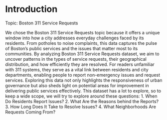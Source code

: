 # Introduction
Topic: Boston 311 Service Requests

We chose the Boston 311 Service Requests topic because it offers a unique window into how a city addresses everyday challenges faced by its residents. From potholes to noise complaints, this data captures the pulse of Boston’s public services and the issues that matter most to its communities. By analyzing Boston 311 Service Requests dataset, we aim to uncover patterns in the types of service requests, their geographical distribution, and how efficiently they are resolved. For readers unfamiliar with 311 systems, they serve as a vital link between residents and city departments, enabling people to report non-emergency issues and request services. Exploring this data not only highlights the responsiveness of urban governance but also sheds light on potential areas for improvement in delivering public services effectively. This dataset has a lot to explore, so to keep a wide scope, we will try to explore around these questions:
1. When Do Residents Report Issues?
2. What Are the Reasons behind the Reports?
3. How Long Does It Take to Resolve Issues?
4. What Neighborhoods Are Requests Coming From?

